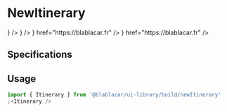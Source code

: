 

<Meta title="Widgets/NewItinerary" />

# **NewItinerary**

<Canvas>
  <Story name="Search">
    <Itinerary>
      <Place
        line={Lines.ACTIVE}
        label="Villepinte"
        time="12:50"
        proximity={<Proximity value={Distances.FAR} title="You'll have to take transports" />}
      />
      <Place
        line={Lines.NONE}
        label="Lyon"
        time="18:00"
        proximity={<Proximity value={Distances.CLOSE} title="You'll get there by foot" />}
      />
    </Itinerary>
  </Story>
</Canvas>

<Canvas>
  <Story name="Ride details - Carpool">
    <Itinerary>
      <Place
        line={Lines.ACTIVE}
        label="Villepinte"
        time="12:50"
        proximity={<Proximity value={Distances.FAR} title="3.7 km from your departure" display={ProximityDisplay.LABEL} />}
        href="https://blablacar.fr"
      />
      <Place
        line={Lines.INACTIVE}
        label="Lyon"
        time="18:00"
        proximity={<Proximity value={Distances.CLOSE} title="400m from your arrival" display={ProximityDisplay.LABEL} />}
        href="https://blablacar.fr"
      />
      <Addon label="Marseille" />
    </Itinerary>
  </Story>
</Canvas>

<Canvas>
  <Story name="Ride details - Bus">
    <Itinerary headline="Fri 22th June">
      <Addon line={Lines.INACTIVE} label="Lille" />
      <Place
        time="09:00"
        line={Lines.ACTIVE}
        label="Paris"
        subLabel="Gare de lyon"
      />
      <HiddenStops label="2 stopovers">
        <HiddenStop label="Paris" />
        <HiddenStop label="Dijon" />
      </HiddenStops>
      <Place time="12:00" line={Lines.CONNECTION} label="Lyon" subLabel="Gare Perrache" />
      <Connection label="Change of vehicle" />
      <Place time="12:30" line={Lines.ACTIVE} label="Lyon" subLabel="Gare Perrache" />
      <HiddenStops label="2 stopovers">
        <HiddenStop label="Grenoble" />
        <HiddenStop label="Aix-en-Provence" />
      </HiddenStops>
      <Place time="16:00" line={Lines.INACTIVE} label="Marseille" />
      <Addon label="Montpellier" />
    </Itinerary>
  </Story>
</Canvas>

<Canvas>
  <Story name="Carpooling Ride Plan">
    <Itinerary headline="Tue 28th september">
      <Place
        line={Lines.ACTIVE}
        label="Paris"
        subLabel="6 rue Ménars"
        time="00:00"
        href="https://blablacar.fr"
      />
      <Place
        line={Lines.NONE}
        label="Caen"
        subLabel="Esplanade Jean-Marie Louvel"
        time="03:00"
        href="https://blablacar.fr"
      />
    </Itinerary>
  </Story>
</Canvas>

## Specifications

## Usage

```jsx
import { Itinerary } from '@blablacar/ui-library/build/newItinerary'
;<Itinerary />
```

<ArgsTable of={Itinerary} />
